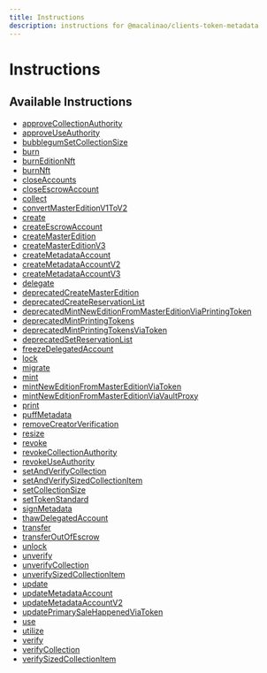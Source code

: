```yaml
---
title: Instructions
description: instructions for @macalinao/clients-token-metadata
---
```


# Instructions

## Available Instructions

- [approveCollectionAuthority](./instructions/approveCollectionAuthority)
- [approveUseAuthority](./instructions/approveUseAuthority)
- [bubblegumSetCollectionSize](./instructions/bubblegumSetCollectionSize)
- [burn](./instructions/burn)
- [burnEditionNft](./instructions/burnEditionNft)
- [burnNft](./instructions/burnNft)
- [closeAccounts](./instructions/closeAccounts)
- [closeEscrowAccount](./instructions/closeEscrowAccount)
- [collect](./instructions/collect)
- [convertMasterEditionV1ToV2](./instructions/convertMasterEditionV1ToV2)
- [create](./instructions/create)
- [createEscrowAccount](./instructions/createEscrowAccount)
- [createMasterEdition](./instructions/createMasterEdition)
- [createMasterEditionV3](./instructions/createMasterEditionV3)
- [createMetadataAccount](./instructions/createMetadataAccount)
- [createMetadataAccountV2](./instructions/createMetadataAccountV2)
- [createMetadataAccountV3](./instructions/createMetadataAccountV3)
- [delegate](./instructions/delegate)
- [deprecatedCreateMasterEdition](./instructions/deprecatedCreateMasterEdition)
- [deprecatedCreateReservationList](./instructions/deprecatedCreateReservationList)
- [deprecatedMintNewEditionFromMasterEditionViaPrintingToken](./instructions/deprecatedMintNewEditionFromMasterEditionViaPrintingToken)
- [deprecatedMintPrintingTokens](./instructions/deprecatedMintPrintingTokens)
- [deprecatedMintPrintingTokensViaToken](./instructions/deprecatedMintPrintingTokensViaToken)
- [deprecatedSetReservationList](./instructions/deprecatedSetReservationList)
- [freezeDelegatedAccount](./instructions/freezeDelegatedAccount)
- [lock](./instructions/lock)
- [migrate](./instructions/migrate)
- [mint](./instructions/mint)
- [mintNewEditionFromMasterEditionViaToken](./instructions/mintNewEditionFromMasterEditionViaToken)
- [mintNewEditionFromMasterEditionViaVaultProxy](./instructions/mintNewEditionFromMasterEditionViaVaultProxy)
- [print](./instructions/print)
- [puffMetadata](./instructions/puffMetadata)
- [removeCreatorVerification](./instructions/removeCreatorVerification)
- [resize](./instructions/resize)
- [revoke](./instructions/revoke)
- [revokeCollectionAuthority](./instructions/revokeCollectionAuthority)
- [revokeUseAuthority](./instructions/revokeUseAuthority)
- [setAndVerifyCollection](./instructions/setAndVerifyCollection)
- [setAndVerifySizedCollectionItem](./instructions/setAndVerifySizedCollectionItem)
- [setCollectionSize](./instructions/setCollectionSize)
- [setTokenStandard](./instructions/setTokenStandard)
- [signMetadata](./instructions/signMetadata)
- [thawDelegatedAccount](./instructions/thawDelegatedAccount)
- [transfer](./instructions/transfer)
- [transferOutOfEscrow](./instructions/transferOutOfEscrow)
- [unlock](./instructions/unlock)
- [unverify](./instructions/unverify)
- [unverifyCollection](./instructions/unverifyCollection)
- [unverifySizedCollectionItem](./instructions/unverifySizedCollectionItem)
- [update](./instructions/update)
- [updateMetadataAccount](./instructions/updateMetadataAccount)
- [updateMetadataAccountV2](./instructions/updateMetadataAccountV2)
- [updatePrimarySaleHappenedViaToken](./instructions/updatePrimarySaleHappenedViaToken)
- [use](./instructions/use)
- [utilize](./instructions/utilize)
- [verify](./instructions/verify)
- [verifyCollection](./instructions/verifyCollection)
- [verifySizedCollectionItem](./instructions/verifySizedCollectionItem)
